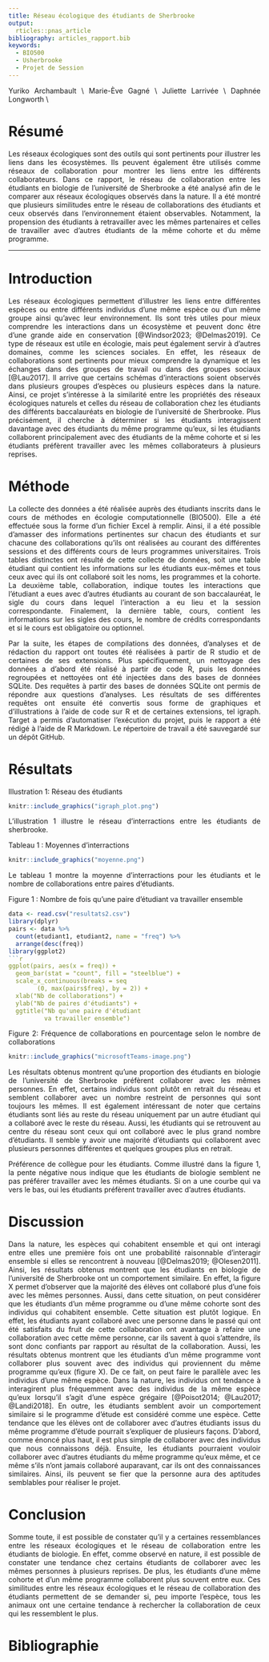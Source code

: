 ```yaml
---
title: Réseau écologique des étudiants de Sherbrooke
output:
  rticles::pnas_article
bibliography: articles_rapport.bib
keywords:
  - BIO500
  - Usherbrooke
  - Projet de Session
---
```


```{=html}
<style>
body {
text-align: justify}
</style>
```
\section*{Auteurs}

Yuriko Archambault \\ Marie-Ève Gagné \\ Juliette Larrivée \\ Daphnée Longworth \\

# Résumé

Les réseaux écologiques sont des outils qui sont pertinents pour illustrer les liens dans les écosystèmes. Ils peuvent également être utilisés comme réseaux de collaboration pour montrer les liens entre les différents collaborateurs. Dans ce rapport, le réseau de collaboration entre les étudiants en biologie de l'université de Sherbrooke a été analysé afin de le comparer aux réseaux écologiques observés dans la nature. Il a été montré que plusieurs similitudes entre le réseau de collaborations des étudiants et ceux observés dans l'environnement étaient observables. Notamment, la propension des étudiants à retravailler avec les mêmes partenaires et celles de travailler avec d'autres étudiants de la même cohorte et du même programme.

------------------------------------------------------------------------

# Introduction

Les réseaux écologiques permettent d'illustrer les liens entre différentes espèces ou entre différents individus d'une même espèce ou d'un même groupe ainsi qu'avec leur environnement. Ils sont très utiles pour mieux comprendre les interactions dans un écosystème et peuvent donc être d'une grande aide en conservation [@Windsor2023; @Delmas2019]. Ce type de réseaux est utile en écologie, mais peut également servir à d'autres domaines, comme les sciences sociales. En effet, les réseaux de collaborations sont pertinents pour mieux comprendre la dynamique et les échanges dans des groupes de travail ou dans des groupes sociaux [@Lau2017]. Il arrive que certains schémas d'interactions soient observés dans plusieurs groupes d'espèces ou plusieurs espèces dans la nature. Ainsi, ce projet s'intéresse à la similarité entre les propriétés des réseaux écologiques naturels et celles du réseau de collaboration chez les étudiants des différents baccalauréats en biologie de l'université de Sherbrooke. Plus précisément, il cherche à déterminer si les étudiants interagissent davantage avec des étudiants du même programme qu'eux, si les étudiants collaborent principalement avec des étudiants de la même cohorte et si les étudiants préfèrent travailler avec les mêmes collaborateurs à plusieurs reprises.

# Méthode

La collecte des données a été réalisée auprès des étudiants inscrits dans le cours de méthodes en écologie computationnelle (BIO500). Elle a été effectuée sous la forme d'un fichier Excel à remplir. Ainsi, il a été possible d'amasser des informations pertinentes sur chacun des étudiants et sur chacune des collaborations qu'ils ont réalisées au courant des différentes sessions et des différents cours de leurs programmes universitaires. Trois tables distinctes ont résulté de cette collecte de données, soit une table étudiant qui contient les informations sur les étudiants eux-mêmes et tous ceux avec qui ils ont collaboré soit les noms, les programmes et la cohorte. La deuxième table, collaboration, indique toutes les interactions que l'étudiant a eues avec d'autres étudiants au courant de son baccalauréat, le sigle du cours dans lequel l'interaction a eu lieu et la session correspondante. Finalement, la dernière table, cours, contient les informations sur les sigles des cours, le nombre de crédits correspondants et si le cours est obligatoire ou optionnel.

Par la suite, les étapes de compilations des données, d'analyses et de rédaction du rapport ont toutes été réalisées à partir de R studio et de certaines de ses extensions. Plus spécifiquement, un nettoyage des données a d'abord été réalisé à partir de code R, puis les données regroupées et nettoyées ont été injectées dans des bases de données SQLite. Des requêtes à partir des bases de données SQLite ont permis de répondre aux questions d'analyses. Les résultats de ses différentes requêtes ont ensuite été convertis sous forme de graphiques et d'illustrations à l'aide de code sur R et de certaines extensions, tel igraph. Target a permis d'automatiser l'exécution du projet, puis le rapport a été rédigé à l'aide de R Markdown. Le répertoire de travail a été sauvegardé sur un dépôt GitHub.

# Résultats

Illustration 1: Réseau des étudiants
```r
knitr::include_graphics("igraph_plot.png")
```


L'illustration 1 illustre le réseau d'interractions entre les étudiants de sherbrooke.


Tableau 1 : Moyennes d'interractions
```r
knitr::include_graphics("moyenne.png")
```

Le tableau 1 montre la moyenne d'interractions pour les étudiants et le nombre de collaborations entre paires d'étudiants.

Figure 1 : Nombre de fois qu'une paire d'étudiant va travailler ensemble 

```r
data <- read.csv("resultats2.csv")
library(dplyr)
pairs <- data %>%
  count(etudiant1, etudiant2, name = "freq") %>%
  arrange(desc(freq))
library(ggplot2)
```r
ggplot(pairs, aes(x = freq)) +
  geom_bar(stat = "count", fill = "steelblue") +
  scale_x_continuous(breaks = seq
        (0, max(pairs$freq), by = 2)) +
  xlab("Nb de collaborations") +
  ylab("Nb de paires d'étudiants") +
  ggtitle("Nb qu'une paire d'étudiant 
          va travailler ensemble")

```


Figure 2: Fréquence de collaborations en pourcentage selon le nombre de collaborations
```r
knitr::include_graphics("microsoftTeams-image.png")
```



Les résultats obtenus montrent qu'une proportion des étudiants en biologie de l'université de Sherbrooke préfèrent collaborer avec les mêmes personnes. En effet, certains individus sont plutôt en retrait du réseau et semblent collaborer avec un nombre restreint de personnes qui sont toujours les mêmes. Il est également intéressant de noter que certains étudiants sont liés au reste du réseau uniquement par un autre étudiant qui a collaboré avec le reste du réseau. Aussi, les étudiants qui se retrouvent au centre du réseau sont ceux qui ont collaboré avec le plus grand nombre d'étudiants. Il semble y avoir une majorité d'étudiants qui collaborent avec plusieurs personnes différentes et quelques groupes plus en retrait.


Préférence de collègue pour les étudiants. Comme illustré dans la figure 1, la pente négative nous indique que les étudiants de biologie semblent ne pas préférer travailler avec les mêmes étudiants. Si on a une courbe qui va vers le bas, oui les étudiants préfèrent travailler avec d'autres étudiants.

# Discussion

Dans la nature, les espèces qui cohabitent ensemble et qui ont interagi entre elles une première fois ont une probabilité raisonnable d'interagir ensemble si elles se rencontrent à nouveau [@Delmas2019; @Olesen2011]. Ainsi, les résultats obtenus montrent que les étudiants en biologie de l'université de Sherbrooke ont un comportement similaire. En effet, la figure X permet d'observer que la majorité des élèves ont collaboré plus d'une fois avec les mêmes personnes. Aussi, dans cette situation, on peut considérer que les étudiants d'un même programme ou d'une même cohorte sont des individus qui cohabitent ensemble. Cette situation est plutôt logique. En effet, les étudiants ayant collaboré avec une personne dans le passé qui ont été satisfaits du fruit de cette collaboration ont avantage à refaire une collaboration avec cette même personne, car ils savent à quoi s'attendre, ils sont donc confiants par rapport au résultat de la collaboration. Aussi, les résultats obtenus montrent que les étudiants d'un même programme vont collaborer plus souvent avec des individus qui proviennent du même programme qu'eux (figure X). De ce fait, on peut faire le parallèle avec les individus d'une même espèce. Dans la nature, les individus ont tendance à interagirent plus fréquemment avec des individus de la même espèce qu'eux lorsqu'il s'agit d'une espèce grégaire [@Poisot2014; @Lau2017; @Landi2018]. En outre, les étudiants semblent avoir un comportement similaire si le programme d'étude est considéré comme une espèce. Cette tendance que les élèves ont de collaborer avec d'autres étudiants issus du même programme d'étude pourrait s'expliquer de plusieurs façons. D'abord, comme énoncé plus haut, il est plus simple de collaborer avec des individus que nous connaissons déjà. Ensuite, les étudiants pourraient vouloir collaborer avec d'autres étudiants du même programme qu'eux même, et ce même s'ils n'ont jamais collaboré auparavant, car ils ont des connaissances similaires. Ainsi, ils peuvent se fier que la personne aura des aptitudes semblables pour réaliser le projet.

# Conclusion

Somme toute, il est possible de constater qu'il y a certaines ressemblances entre les réseaux écologiques et le réseau de collaboration entre les étudiants de biologie. En effet, comme observé en nature, il est possible de constater une tendance chez certains étudiants de collaborer avec les mêmes personnes à plusieurs reprises. De plus, les étudiants d'une même cohorte et d'un même programme collaborent plus souvent entre eux. Ces similitudes entre les réseaux écologiques et le réseau de collaboration des étudiants permettent de se demander si, peu importe l'espèce, tous les animaux ont une certaine tendance à rechercher la collaboration de ceux qui les ressemblent le plus.

# Bibliographie
